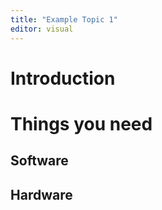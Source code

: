 ```yaml
---
title: "Example Topic 1"
editor: visual
---
```


# Introduction

# Things you need

## Software

## Hardware
